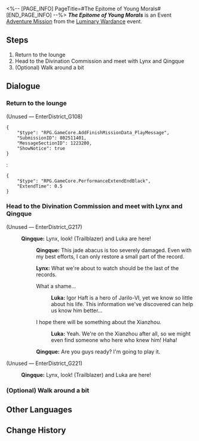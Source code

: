 <%-- [PAGE_INFO]
PageTitle=#The Epitome of Young Morals#
[END_PAGE_INFO] --%>
{{Stub|Dialogue.}}
{{Mission Infobox
|id            = 8025114
|title         = 
|image         = <!--Mission The Epitome of Young Morals.png-->
|type          = Adventure
|event_name    = Luminary Wardance
|chapter       = Luminary Wardance
|requirements  = [[Adventure Mission]] ''[[Even When Cheers Fade: Chapter 3]]'' completed
|summary       = <!--official mission summary from Fate's Atlas-->
|characters    = Luka; Lynx; Qingque; Trailblazer
|startLocation = [[The Xianzhou Luofu]] - [[Skysplitter]]
|world         = The Xianzhou Luofu
|area          = Skysplitter
|prev          = Even When Cheers Fade: Chapter 3
|next          = Even When Cheers Fade: Chapter 4
|rewards       = Stellar Jade*10; Lost Crystal*2; Credit*20,000
}}
'''''The Epitome of Young Morals''''' is an Event [[Adventure Mission]] from the [[Luminary Wardance]] event.

==Steps==
# Return to the lounge
# Head to the Divination Commission and meet with Lynx and Qingque
# (Optional) Walk around a bit

<!--
==Gameplay Notes==

--><!--
==Trial Character==

-->
==Dialogue==
{{Stub Dialogue}}
===Return to the lounge{{subst:void|<!--802511401-->}}===
{{Mission Description|type=adventure|location=Skysplitter|The tense and exciting match draws to a temporary close. It's time to have a quick breather.<br />Use this time to prepare for the upcoming match.}}
{{Dialogue Start}}

;(Unused &mdash; EnterDistrict_G108)
<pre>{
	"$type": "RPG.GameCore.AddFinishMissionData_PlayMessage",
	"SubmissionID": 802511401,
	"MessageSectionID": 1223200,
	"ShowNotice": true
}</pre>
::{{tx}}
:<pre>{
	"$type": "RPG.GameCore.PerformanceExtendEndBlack",
	"ExtendTime": 0.5
}</pre>
{{Dialogue End}}

===Head to the Divination Commission and meet with Lynx and Qingque{{subst:void|<!--802511402-->}}===
{{Mission Description|type=adventure|location=Divination Commission|update|Qingque seems to have made more progress with Igor's relic. Go to the Divination Commission to chat with them.}}
{{Dialogue Start}}

;(Unused &mdash; EnterDistrict_G217)
:{{A|VO side2 yanwu qingque 124 m.ogg}} {{A|VO side2 yanwu qingque 124 f.ogg}} '''Qingque:''' Lynx, look! (Trailblazer) and Luka are here!
::{{A|VO side2 yanwu qingque 125.ogg}} '''Qingque:''' This jade abacus is too severely damaged. Even with my best efforts, I can only restore a small part of the record.
::{{A|VO side2 yanwu lynx 114.ogg}} '''Lynx:''' What we're about to watch should be the last of the records.
::{{DIcon|Arrow}} What a shame...
:::{{A|VO side2 yanwu luka 416.ogg}} '''Luka:''' Igor Haft is a hero of Jarilo-VI, yet we know so little about his life. This information we've discovered can help us know him better...
::{{DIcon|Arrow}} I hope there will be something about the Xianzhou.
:::{{A|VO side2 yanwu luka 417.ogg}} '''Luka:''' Yeah. We're on the Xianzhou after all, so we might even find someone who here who knew him! Haha!
::{{A|VO side2 yanwu qingque 126.ogg}} '''Qingque:''' Are you guys ready? I'm going to play it.
::{{tx}}

;(Unused &mdash; EnterDistrict_G221)
:{{A|VO side2 yanwu qingque 124 m.ogg}} {{A|VO side2 yanwu qingque 124 f.ogg}} '''Qingque:''' Lynx, look! (Trailblazer) and Luka are here!
{{Dialogue End}}

===(Optional) Walk around a bit{{subst:void|<!--802511405-->}}===
{{Mission Description|type=adventure|location=Skysplitter|update|The tense and exciting match draws to a temporary close. It's time to have a quick breather.<br />Use this time to prepare for the upcoming match.}}
{{Dialogue Start}}
{{Dialogue End}}

==Other Languages==
{{Other Languages
|en   = The Epitome of Young Morals
|zhs  = 天下少年第一流
|zht  = 天下少年第一流
|ja   = 一流は少年より出ずる
|ko   = 천하제일의 소년이 탄생하네
|es   = Hombres jóvenes enfrentados en un duelo sin igual
|fr   = Incarnation de jeunes idéaux
|ru   = Лучший юноша в мире
|th   = เด็กหนุ่มผู้ไร้เทียมทาน
|vi   = Thiên Hạ Đệ Nhất Xuất Thiếu Niên
|de   = Junge Kämpfer in einem beispiellosen Duell
|id   = Pemuda Terhebat Sejagat Raya
|pt   = O Epítome da Jovem Moral
}}

==Change History==
{{Change History|2.5}}
